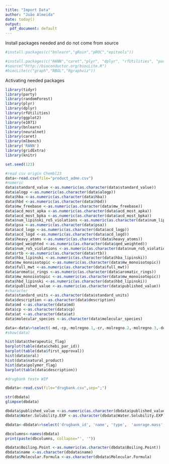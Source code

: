 ```yaml
---
title: "Import Data"
author: "João Almeida"
date: today()
output:
  pdf_document: default
---
```


Install packages needed and do not come from source
```r
#install.packages(c("bnlearn","gRain","pROC","epitools"))

#install.packages(c("RANN","caret","plyr", "dplyr", "rfUtilities", "party", "e1071", "bnlearn", "neuralnet", "randomForest", "ggplot2"))
#source("http://bioconductor.org/biocLite.R")
#biocLite(c("graph","RBGL","Rgraphviz"))
```

Activating needed packages
```r
library(tidyr)
library(party)
library(randomForest)
library(plyr)
library(dplyr)
library(rfUtilities)
library(ggplot2)
library(e1071)
library(bnlearn)
library(neuralnet)
library(caret)
library(mlbench)
library('RANN')
library(gridExtra)
library(knitr)
```

```r
set.seed(123)
```

```r
#read csv origin Chembl23
data<-read.csv(file="product_adme.csv")
#numeric
data$standard_value <-as.numeric(as.character(data$standard_value))
data$alogp <-as.numeric(as.character(data$alogp))
data$hba <-as.numeric(as.character(data$hba))
data$hbd <-as.numeric(as.character(data$hbd))
data$mw_freebase <-as.numeric(as.character(data$mw_freebase))
data$acd_most_apka <-as.numeric(as.character(data$acd_most_apka))
data$acd_most_bpka <-as.numeric(as.character(data$acd_most_bpka))
data$num_lipinski_ro5_violations <-as.numeric(as.character(data$num_lipinski_ro5_violations))
data$psa <-as.numeric(as.character(data$psa))
data$acd_logp <-as.numeric(as.character(data$acd_logp))
data$acd_logd <-as.numeric(as.character(data$acd_logd))
data$heavy_atoms <-as.numeric(as.character(data$heavy_atoms))
data$qed_weighted <-as.numeric(as.character(data$qed_weighted))
data$num_ro5_violations <-as.numeric(as.character(data$num_ro5_violations))
data$rtb <-as.numeric(as.character(data$rtb))
data$hba_lipinski <-as.numeric(as.character(data$hba_lipinski))
data$mw_monoisotopic <-as.numeric(as.character(data$mw_monoisotopic))
data$full_mwt <-as.numeric(as.character(data$full_mwt))
data$aromatic_rings <-as.numeric(as.character(data$aromatic_rings))
data$mw_monoisotopic <-as.numeric(as.character(data$mw_monoisotopic))
data$hbd_lipinski <-as.numeric(as.character(data$hbd_lipinski))
data$published_value <-as.numeric(as.character(data$published_value))
#character
data$standard_units <-as.character(data$standard_units)
data$description <-as.character(data$description)
data$md <-as.character(data$md)
data$cp <-as.character(data$cp)
data$at <-as.character(data$at)
data$molecular_species <-as.character(data$molecular_species)

```

```r
data<-data%>%select(-md,-cp,-molregno.1,-cr,-molregno.2,-molregno.3,-doc_id.1,-doc_id.2,-aa,-src_id.1,-chembl_id.1,-assay_id.1,-record_id.1,-at)
#show(data)

```

```r
hist(data$therapeutic_flag)
barplot(table(data$chebi_par_id))
barplot(table(data$first_approval))
hist(data$oral)
hist(data$natural_product)
hist(data$polymer_flag)
barplot(table(data$description))


```
```r
#drugbank teste WIP

dbdata<-read.csv(file="drugbank.csv",sep=";")

str(dbdata)
glimpse(dbdata)

dbdata$published_value <-as.numeric(as.character(dbdata$published_value))
dbdata$Water.Solubility.EXP <-as.character(dbdata$Water.Solubility.EXP)

dbdata<-dbdata%>%select('drugbank_id', 'name', 'type',  'average.mass', 'monoisotopic.mass', 'volume.of.distribution', 'clearance', 'half.life', 'toxicity', 'metabolism', 'metabolism.1', 'absorption', 'smiles', 'melting.point', 'logS.EXP', 'logP.EXP', 'pKa.EXP', 'Isoelectric.Point', 'Molecular.Weight', 'Molecular.Formula', 'Hydrophobicity', 'Boiling.Point', 'Caco2.Permeability', 'Water.Solubility.EXP', 'PSA.calc', 'Refractivity.calc', 'Polarizability', 'Ghose.Filter', 'MDDR.Like.Rule')

dbcolumns<-names(dbdata)
print(paste(dbcolumns, collapse="', '"))

dbdata$Boiling.Point <-as.numeric(as.character(dbdata$Boiling.Point))
dbdata$name <-as.character(dbdata$name)
dbdata$Molecular.Formula <-as.character(dbdata$Molecular.Formula)

```

